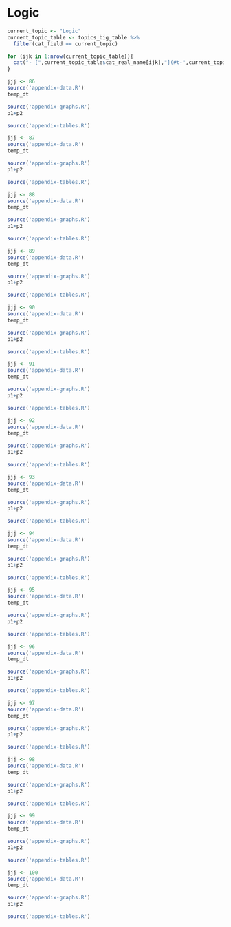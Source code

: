 # Logic

```r
current_topic <- "Logic"
current_topic_table <- topics_big_table %>% 
  filter(cat_field == current_topic)

for (ijk in 1:nrow(current_topic_table)){
  cat("- [",current_topic_table$cat_real_name[ijk],"](#t-",current_topic_table$cat_shortcode[ijk],")\n", sep="")
}
```

```r
jjj <- 86 
source('appendix-data.R') 
temp_dt
```

```r
source('appendix-graphs.R') 
p1+p2
```

```r
source('appendix-tables.R') 
```

```r
jjj <- 87 
source('appendix-data.R') 
temp_dt
```

```r
source('appendix-graphs.R') 
p1+p2
```

```r
source('appendix-tables.R') 
```

```r
jjj <- 88 
source('appendix-data.R') 
temp_dt
```

```r
source('appendix-graphs.R') 
p1+p2
```

```r
source('appendix-tables.R') 
```

```r
jjj <- 89 
source('appendix-data.R') 
temp_dt
```

```r
source('appendix-graphs.R') 
p1+p2
```

```r
source('appendix-tables.R') 
```

```r
jjj <- 90 
source('appendix-data.R') 
temp_dt
```

```r
source('appendix-graphs.R') 
p1+p2
```

```r
source('appendix-tables.R') 
```

```r
jjj <- 91 
source('appendix-data.R') 
temp_dt
```

```r
source('appendix-graphs.R') 
p1+p2
```

```r
source('appendix-tables.R') 
```

```r
jjj <- 92 
source('appendix-data.R') 
temp_dt
```

```r
source('appendix-graphs.R') 
p1+p2
```

```r
source('appendix-tables.R') 
```

```r
jjj <- 93 
source('appendix-data.R') 
temp_dt
```

```r
source('appendix-graphs.R') 
p1+p2
```

```r
source('appendix-tables.R') 
```

```r
jjj <- 94 
source('appendix-data.R') 
temp_dt
```

```r
source('appendix-graphs.R') 
p1+p2
```

```r
source('appendix-tables.R') 
```

```r
jjj <- 95 
source('appendix-data.R') 
temp_dt
```

```r
source('appendix-graphs.R') 
p1+p2
```

```r
source('appendix-tables.R') 
```

```r
jjj <- 96 
source('appendix-data.R') 
temp_dt
```

```r
source('appendix-graphs.R') 
p1+p2
```

```r
source('appendix-tables.R') 
```

```r
jjj <- 97 
source('appendix-data.R') 
temp_dt
```

```r
source('appendix-graphs.R') 
p1+p2
```

```r
source('appendix-tables.R') 
```

```r
jjj <- 98 
source('appendix-data.R') 
temp_dt
```

```r
source('appendix-graphs.R') 
p1+p2
```

```r
source('appendix-tables.R') 
```

```r
jjj <- 99 
source('appendix-data.R') 
temp_dt
```

```r
source('appendix-graphs.R') 
p1+p2
```

```r
source('appendix-tables.R') 
```

```r
jjj <- 100 
source('appendix-data.R') 
temp_dt
```

```r
source('appendix-graphs.R') 
p1+p2
```

```r
source('appendix-tables.R') 
```